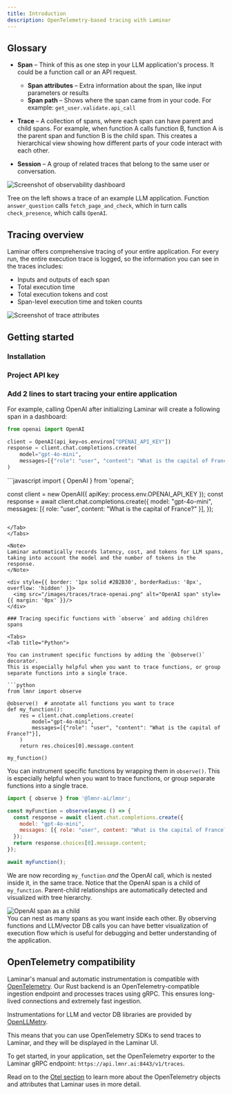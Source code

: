 ```yaml
---
title: Introduction
description: OpenTelemetry-based tracing with Laminar
---
```



## Glossary

- **Span** – Think of this as one step in your LLM application's process. It could be a function call or an API request.
  - **Span attributes** – Extra information about the span, like input parameters or results
  - **Span path** – Shows where the span came from in your code. For example: `get_user.validate.api_call`

- **Trace** – A collection of spans, where each span can have parent and child spans. For example, when function A calls function B, function A is the parent span and function B is the child span. This creates a hierarchical view showing how different parts of your code interact with each other.

- **Session** – A group of related traces that belong to the same user or conversation.

<div style={{ border: '1px solid #2B2B30', borderRadius: '8px', overflow: 'hidden' }}>
<img src="/images/traces/trace-example.png" alt="Screenshot of observability dashboard" style={{ margin: '0px' }}/>
</div>

Tree on the left shows a trace of an example LLM application. Function `answer_question` calls `fetch_page_and_check`, which in turn calls `check_presence`, which calls `OpenAI`. 

## Tracing overview

Laminar offers comprehensive tracing of your entire application.
For every run, the entire execution trace is logged, so the information you can see in the traces includes:

- Inputs and outputs of each span
- Total execution time
- Total execution tokens and cost
- Span-level execution time and token counts

<div style={{ border: '1px solid #2B2B30', borderRadius: '8px', overflow: 'hidden' }}>
<img src="/images/traces/trace-attr.png" alt="Screenshot of trace attributes" style={{ margin: '0px' }}/>
</div>

## Getting started

### Installation

<LaminarInstall />

### Project API key

<GetProjectApiKey />

### Add 2 lines to start tracing your entire application

<LaminarInitialize />

For example, calling OpenAI after initializing Laminar will create a following span in a dashboard:
<Tabs>
<Tab title="Python">

```python
from openai import OpenAI

client = OpenAI(api_key=os.environ["OPENAI_API_KEY"])
response = client.chat.completions.create(
    model="gpt-4o-mini",
    messages=[{"role": "user", "content": "What is the capital of France?"}],
)
```
</Tab>
<Tab title="JavaScript/TypeScript">
```javascript
import { OpenAI } from 'openai';

const client = new OpenAI({ apiKey: process.env.OPENAI_API_KEY });
const response = await client.chat.completions.create({
    model: "gpt-4o-mini",
    messages: [{ role: "user", content: "What is the capital of France?" }],
});
```

</Tab>
</Tabs>

<Note>
Laminar automatically records latency, cost, and tokens for LLM spans, taking into account the model and the number of tokens in the response.
</Note>

<div style={{ border: '1px solid #2B2B30', borderRadius: '8px', overflow: 'hidden' }}>
  <img src="/images/traces/trace-openai.png" alt="OpenAI span" style={{ margin: '0px' }}/>
</div>

### Tracing specific functions with `observe` and adding children spans

<Tabs>
<Tab title="Python">

You can instrument specific functions by adding the `@observe()` decorator.
This is especially helpful when you want to trace functions, or group
separate functions into a single trace.

```python
from lmnr import observe

@observe()  # annotate all functions you want to trace
def my_function():
    res = client.chat.completions.create(
        model="gpt-4o-mini",
        messages=[{"role": "user", "content": "What is the capital of France?"}],
    )
    return res.choices[0].message.content

my_function()
```

</Tab>
<Tab title="JavaScript/TypeScript">

You can instrument specific functions by wrapping them in `observe()`. 
This is especially helpful when you want to trace functions, or group
separate functions into a single trace.

```javascript
import { observe } from '@lmnr-ai/lmnr';

const myFunction = observe(async () => {
  const response = await client.chat.completions.create({
    model: "gpt-4o-mini",
    messages: [{ role: "user", content: "What is the capital of France?" }],
  });
  return response.choices[0].message.content;
});

await myFunction();
```

</Tab>
</Tabs>

We are now recording `my_function` *and* the OpenAI call, which is nested inside it, in the same trace. Notice that the OpenAI span is a child of `my_function`. Parent-child relationships are automatically detected and visualized with tree hierarchy.

<div style={{ border: '1px solid #2B2B30', borderRadius: '8px', overflow: 'hidden' }}>
  <img src="/images/traces/trace-observe.png" alt="OpenAI span as a child" style={{ margin: '0px' }}/>
</div>

<Tip>
You can nest as many spans as you want inside each other. By observing functions and LLM/vector DB calls you can have better visualization of execution flow which is useful for debugging and better understanding of the application.
</Tip>

## OpenTelemetry compatibility

Laminar's manual and automatic instrumentation is compatible with [OpenTelemetry](https://opentelemetry.io/docs/specs/otel/).
Our Rust backend is an OpenTelemetry-compatible ingestion endpoint and processes traces using gRPC. This ensures long-lived connections and extremely fast ingestion.

Instrumentations for LLM and vector DB libraries are provided by [OpenLLMetry](https://github.com/traceloop/openllmetry).

This means that you can use OpenTelemetry SDKs to send traces to Laminar, and they will be displayed in the Laminar UI.

To get started, in your application, set the OpenTelemetry exporter to the Laminar gRPC endpoint:
`https://api.lmnr.ai:8443/v1/traces`.

Read on to the [Otel section](/tracing/otel) to learn more about the OpenTelemetry
objects and attributes that Laminar uses in more detail.
